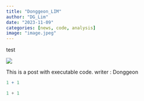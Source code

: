```yaml
---
title: "Donggeon_LIM"
author: "DG_Lim"
date: "2023-11-09"
categories: [news, code, analysis]
image: "image.jpeg"
---
```

test

![](image.jpeg)

This is a post with executable code.
writer : Donggeon
```r
1 + 1
```

```python
1 + 1
```